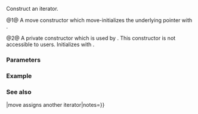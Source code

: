 {{cpp/ranges/chunk_view/inner_iterator/title|''inner-iterator''}}
{{cpp/ranges/chunk_view/navbar}}

{{dcl begin}}
{{dcl|num=1|since=c++23|1=
/*inner-iterator*/( /*inner-iterator*/&amp;&amp; other ) = default;
}}
{{dcl|num=2|notes={{mark expos}}|1=
private:
constexpr explicit /*inner-iterator*/( chunk_view&amp; parent );
}}
{{dcl end}}

Construct an iterator.

@1@ A move constructor which move-initializes the underlying pointer {{rlpi|/#Data members|parent_}} with {{box|{{c/core|other.}}{{tti|parent_}}}}.

@2@ A private constructor which is used by {{ltt|cpp/ranges/chunk_view/begin|chunk_view::begin}}. This constructor is not accessible to users. Initializes {{rlpi|/#Data members|parent_}} with {{c|std::addressof(parent)}}.

===Parameters===
{{par begin}}
{{par|other|an {{rlp|/|iterator}}}}
{{par|parent|the enclosing {{lc|ranges::chunk_view}} object}}
{{par end}}

===Example===
{{example
|code=
|output=
}}

===See also===
{{dsc begin}}
{{dsc mem fun|cpp/ranges/chunk_view/inner_iterator/operator{{=}}|move assigns another iterator|notes={{mark c++23}}}}
{{dsc end}}

{{langlinks|de|es|ja|ru|zh}}